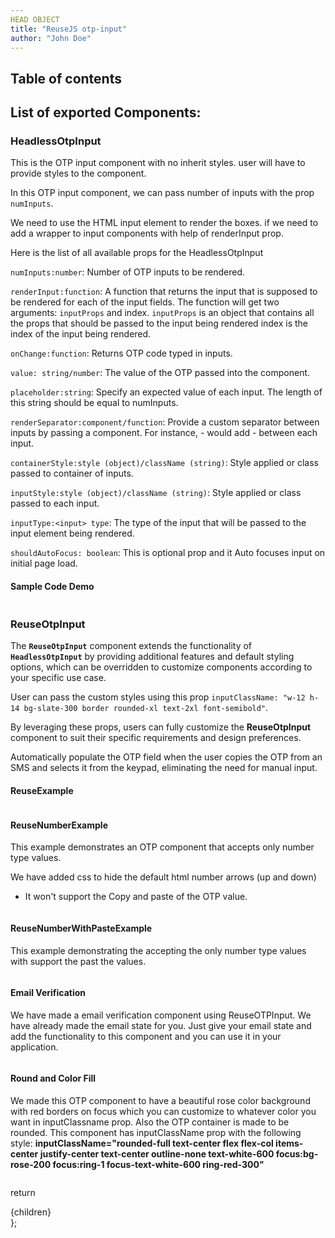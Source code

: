 ```yaml
---
HEAD OBJECT
title: "ReuseJS otp-input"
author: "John Doe"
---
```



## Table of contents

## List of exported Components:

### HeadlessOtpInput 

This is the OTP input component with no inherit styles. user will have to provide styles to the component.

In this OTP input component, we can pass  number of inputs with the prop `numInputs`.

We need to use the HTML input element to render the boxes. if we need to add a wrapper to input components with help of renderInput prop. 

Here is the list of all available props for the HeadlessOtpInput

`numInputs:number`: Number of OTP inputs to be rendered.

`renderInput:function`: A function that returns the input that is supposed to be rendered for each of the input fields. The function will get two arguments: `inputProps` and index. `inputProps` is an object that contains all the props that should be passed to the input being rendered index is the index of the input being rendered.

`onChange:function`: Returns OTP code typed in inputs.

`value: string/number`: The value of the OTP passed into the component.

`placeholder:string`: Specify an expected value of each input. The length of this string should be equal to numInputs.

`renderSeparator:component/function`: Provide a custom separator between inputs by passing a component. For instance, <span>-</span> would add - between each input.

`containerStyle:style (object)/className (string)`: Style applied or class passed to container of inputs.

`inputStyle:style (object)/className (string)`: Style applied or class passed to each input.

`inputType:<input> type`: The type of the input that will be passed to the input element being rendered.

`shouldAutoFocus: boolean`: This is optional prop and it Auto focuses input on initial page load.



#### Sample Code Demo

<Sample/>

```js path=../../components/otp-input/Sample name=Sample
```


### ReuseOtpInput

The **`ReuseOtpInput`** component extends the functionality of **`HeadlessOtpInput`** by providing additional features and default styling options, which can be overridden to customize components according to your specific use case.

User can pass the custom styles using this prop `inputClassName: "w-12 h-14 bg-slate-300 border rounded-xl text-2xl font-semibold"`. 

By leveraging these props, users can fully customize the **ReuseOtpInput** component to suit their specific requirements and design preferences.

Automatically populate the OTP field when the user copies the OTP from an SMS and selects it from the keypad, eliminating the need for manual input.


#### ReuseExample

<ReuseExample/>

```js path=../../components/otp-input/ReuseExample name=ReuseExample
```

#### ReuseNumberExample

This example demonstrates an OTP component that accepts only number type values.

 We have added css to hide the default html number arrows (up and down)

* It won't support the Copy and paste of the OTP value. 

<ReuseNumberExample/>

```js path=../../components/otp-input/ReuseNumberExample name=ReuseNumberExample
```


#### ReuseNumberWithPasteExample

This example demonstrating the accepting the only number type values with support the past the values.

<ReuseNumberWithPasteExample/>

```js path=../../components/otp-input/ReuseNumberWithPasteExample name=ReuseNumberWithPasteExample
```

#### Email Verification
We have made a email verification component using ReuseOTPInput. We have already made the email state for you. Just give your email state and add the functionality to this component and you can use it in your application.
<EmailVerification/>

```js path=../../components/otp-input/EmailVerification name=EmailVerification
```
#### Round and Color Fill
We made this OTP component to have a beautiful rose color background with red borders on focus which you can customize to whatever color you want in inputClassname prop. Also the OTP container is made to be rounded.
This component has inputClassName prop with the following style: **inputClassName="rounded-full text-center flex flex-col items-center justify-center text-center outline-none text-white-600 focus:bg-rose-200 focus:ring-1 focus-text-white-600 ring-red-300"**
<ColorFill/>
```js path=../../components/otp-input/ColorFill name=ColorFill
```

  return <div className="prose max-w-full mx-4 pb-10" >{children}</div>
};